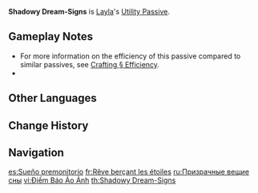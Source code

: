 {{Talent Infobox
|image         = Talent Shadowy Dream-Signs.png
|character     = Layla
|type          = Utility Passive
|info          = When Layla crafts [[Character Talent Materials]], she has a 10% chance to receive double the product.
|utility1      = Crafting
|utility2      = Character Talent Material
|utility3      = Character Talent Material Double Product
}}
'''Shadowy Dream-Signs''' is [[Layla]]'s [[Utility Passive]].

==Gameplay Notes==
* For more information on the efficiency of this passive compared to similar passives, see [[Crafting#Efficiency|Crafting § Efficiency]].
* {{Talents by Category List|Character Talent Material Double Product Talents|header=identical|nottitle=Shadowy Dream-Signs}}

<!--
==Preview==
{{Preview
|file={{subst:PAGENAME}} Preview
}}
-->
==Other Languages==
{{Other Languages
|en      = Shadowy Dream-Signs
|zhs     = 叠影的梦兆
|zhs_rm  = Diéyǐng de Mèngzhào
|zht     = 疊影的夢兆
|zht_rm  = Diéyǐng de Mèngzhào
|zh_tl   = 
|ja      = 重なる影の夢兆
|ja_rm   = Kasanaru Kage no Muchou
|ja_tl   = Dream Omens of Overlapping Shadows
|ko      = 겹겹이 드리운 몽조
|ko_rm   = Gyeopgyeobi Deuriun Mongjo
|ko_tl   = Omen of a Dream Overcast in Layers
|es      = Sueño premonitorio
|es_tl   = Premonitory Dream
|fr      = Présage de rêve ténébreux
|fr_tl   = Omen of Tenebrous Dream
|ru      = Призрачные вещие сны
|ru_tl   = Shadowy Prophetic Dreams
|th      = Shadowy Dream-Signs
|vi      = Điềm Báo Ảo Ảnh
|vi_tl   = Illusory Omen
|de      = Schattenhafte Traumzeichen
|de_tl   = Shadowy Dream-Signs
|id      = Shadowy Dream-Signs
|pt      = Sinais de Sonho Sombrio
|pt_tl   = Shadowy Dream Signs
|tr      = Meşum Rüya İşaretleri
|tr_tl   = 
|it      = Segni onirici oscuri
|it_tl   = Dark Oneiric Dreams
}}

==Change History==
{{Change History|3.2}}

==Navigation==
{{Talent Navbox|Layla}}

[[es:Sueño premonitorio]]
[[fr:Rêve berçant les étoiles]]
[[ru:Призрачные вещие сны]]
[[vi:Điềm Báo Ảo Ảnh]]
[[th:Shadowy Dream-Signs]]
